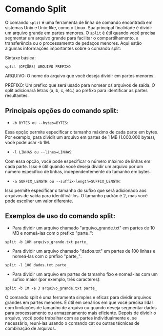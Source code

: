 # Comando Split

O comando `split` é uma ferramenta de linha de comando encontrada em sistemas Unix e Unix-like, como o Linux. Sua principal finalidade é dividir um arquivo grande em partes menores. O `split` é útil quando você precisa segmentar um arquivo grande para facilitar o compartilhamento, a transferência ou o processamento de pedaços menores. Aqui estão algumas informações importantes sobre o comando split:

Sintaxe básica:

`split [OPÇÕES] ARQUIVO PREFIXO`

ARQUIVO: O nome do arquivo que você deseja dividir em partes menores.

PREFIXO: Um prefixo que será usado para nomear os arquivos de saída. O split adicionará letras (a, b, c, etc.) ao prefixo para identificar as partes resultantes.

## Principais opções do comando split:

- `-b BYTES ou --bytes=BYTES`: 

Essa opção permite especificar o tamanho máximo de cada parte em bytes. Por exemplo, para dividir um arquivo em partes de 1 MB (1.000.000 bytes), você pode usar -b 1M.

- `-l LINHAS ou --lines=LINHAS`: 

Com essa opção, você pode especificar o número máximo de linhas em cada parte. Isso é útil quando você deseja dividir um arquivo por um número específico de linhas, independentemente do tamanho em bytes.

- `-a SUFFIX_LENGTH ou --suffix-length=SUFFIX_LENGTH`: 

Isso permite especificar o tamanho do sufixo que será adicionado aos arquivos de saída para identificá-los. O tamanho padrão é 2, mas você pode escolher um valor diferente.

## Exemplos de uso do comando split:

- Para dividir um arquivo chamado "arquivo_grande.txt" em partes de 10 MB e nomeá-las com o prefixo "parte_":

`split -b 10M arquivo_grande.txt parte_`

- Para dividir um arquivo chamado "dados.txt" em partes de 100 linhas e nomeá-las com o prefixo "parte_":

`split -l 100 dados.txt parte_`

- Para dividir um arquivo em partes de tamanho fixo e nomeá-las com um sufixo maior (por exemplo, três caracteres):

`split -b 1M -a 3 arquivo_grande.txt parte_`

O comando split é uma ferramenta simples e eficaz para dividir arquivos grandes em partes menores. É útil em cenários em que você precisa lidar com limitações de tamanho de arquivo ou quando deseja segmentar dados para processamento ou armazenamento mais eficiente. Depois de dividir o arquivo, você pode trabalhar com as partes individualmente e, se necessário, reuni-las usando o comando cat ou outras técnicas de combinação de arquivos.